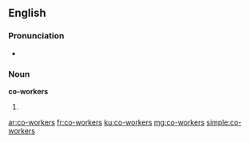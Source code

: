 ==English==

===Pronunciation===
* {{IPA| /kəʊˈwɜː.kərz/}}

===Noun===
'''co-workers'''

# {{plural of|co-worker}}

[[ar:co-workers]]
[[fr:co-workers]]
[[ku:co-workers]]
[[mg:co-workers]]
[[simple:co-workers]]